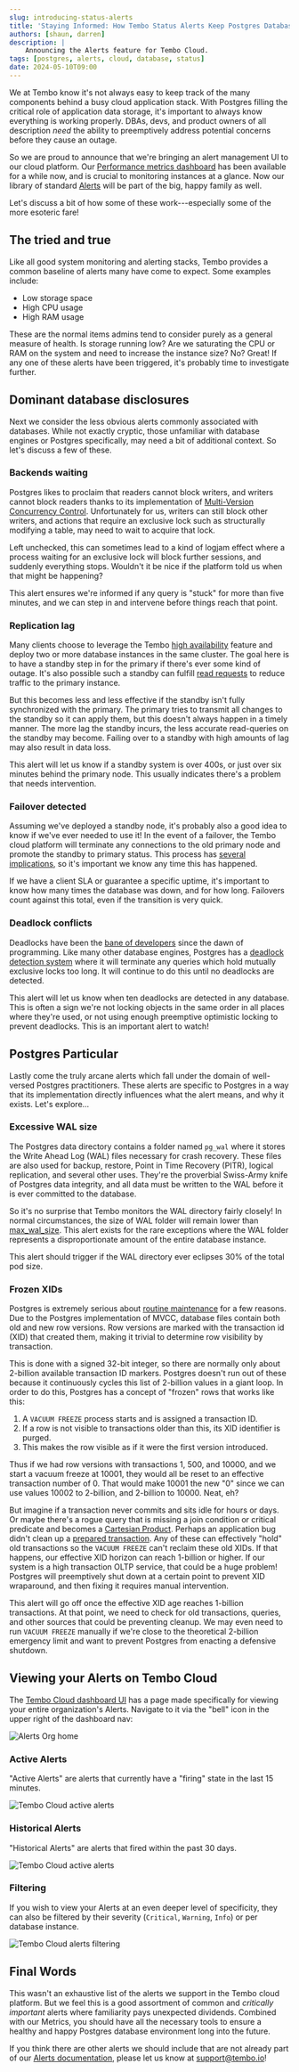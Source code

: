 ```yaml
---
slug: introducing-status-alerts
title: 'Staying Informed: How Tembo Status Alerts Keep Postgres Databases Healthy'
authors: [shaun, darren]
description: |
    Announcing the Alerts feature for Tembo Cloud.
tags: [postgres, alerts, cloud, database, status]
date: 2024-05-10T09:00
---
```


We at Tembo know it's not always easy to keep track of the many components behind a busy cloud application stack. With Postgres filling the critical role of application data storage, it's important to always know everything is working properly. DBAs, devs, and product owners of all description _need_ the ability to preemptively address potential concerns before they cause an outage.

So we are proud to announce that we're bringing an alert management UI to our cloud platform. Our [Performance metrics dashboard](/docs/product/cloud/metrics) has been available for a while now, and is crucial to monitoring instances at a glance. Now our library of standard [Alerts](/docs/product/cloud/alerts) will be part of the big, happy family as well.

Let's discuss a bit of how some of these work---especially some of the more esoteric fare!

## The tried and true

Like all good system monitoring and alerting stacks, Tembo provides a common baseline of alerts many have come to expect. Some examples include:

-   Low storage space
-   High CPU usage
-   High RAM usage

These are the normal items admins tend to consider purely as a general measure of health. Is storage running low? Are we saturating the CPU or RAM on the system and need to increase the instance size? No? Great! If any one of these alerts have been triggered, it's probably time to investigate further.

## Dominant database disclosures

Next we consider the less obvious alerts commonly associated with databases. While not exactly cryptic, those unfamiliar with database engines or Postgres specifically, may need a bit of additional context. So let's discuss a few of these.

### Backends waiting

Postgres likes to proclaim that readers cannot block writers, and writers cannot block readers thanks to its implementation of [Multi-Version Concurrency Control](https://www.postgresql.org/docs/current/mvcc-intro.html). Unfortunately for us, writers can still block other writers, and actions that require an exclusive lock such as structurally modifying a table, may need to wait to acquire that lock.

Left unchecked, this can sometimes lead to a kind of logjam effect where a process waiting for an exclusive lock will block further sessions, and suddenly everything stops. Wouldn't it be nice if the platform told us when that might be happening?

This alert ensures we're informed if any query is "stuck" for more than five minutes, and we can step in and intervene before things reach that point.

### Replication lag

Many clients choose to leverage the Tembo [high availability](/docs/product/cloud/configuration-and-management/high-availability) feature and deploy two or more database instances in the same cluster. The goal here is to have a standby step in for the primary if there's ever some kind of outage. It's also possible such a standby can fulfill [read requests](/docs/product/cloud/configuration-and-management/read-from-standby) to reduce traffic to the primary instance.

But this becomes less and less effective if the standby isn't fully synchronized with the primary. The primary tries to transmit all changes to the standby so it can apply them, but this doesn't always happen in a timely manner. The more lag the standby incurs, the less accurate read-queries on the standby may become. Failing over to a standby with high amounts of lag may also result in data loss.

This alert will let us know if a standby system is over 400s, or just over six minutes behind the primary node. This usually indicates there's a problem that needs intervention.

### Failover detected

Assuming we've deployed a standby node, it's probably also a good idea to know if we've ever needed to use it! In the event of a failover, the Tembo cloud platform will terminate any connections to the old primary node and promote the standby to primary status. This process has [several implications](https://www.postgresql.org/docs/current/warm-standby-failover.html), so it's important we know any time this has happened.

If we have a client SLA or guarantee a specific uptime, it's important to know how many times the database was down, and for how long. Failovers count against this total, even if the transition is very quick.

### Deadlock conflicts

Deadlocks have been the [bane of developers](https://en.wikipedia.org/wiki/Deadlock) since the dawn of programming. Like many other database engines, Postgres has a [deadlock detection system](https://www.postgresql.org/docs/current/runtime-config-locks.html#GUC-DEADLOCK-TIMEOUT) where it will terminate any queries which hold mutually exclusive locks too long. It will continue to do this until no deadlocks are detected.

This alert will let us know when ten deadlocks are detected in any database. This is often a sign we're not locking objects in the same order in all places where they're used, or not using enough preemptive optimistic locking to prevent deadlocks. This is an important alert to watch!

## Postgres Particular

Lastly come the truly arcane alerts which fall under the domain of well-versed Postgres practitioners. These alerts are specific to Postgres in a way that its implementation directly influences what the alert means, and why it exists. Let's explore...

### Excessive WAL size

The Postgres data directory contains a folder named `pg_wal` where it stores the Write Ahead Log (WAL) files necessary for crash recovery. These files are also used for backup, restore, Point in Time Recovery (PITR), logical replication, and several other uses. They're the proverbial Swiss-Army knife of Postgres data integrity, and all data must be written to the WAL before it is ever committed to the database.

So it's no surprise that Tembo monitors the WAL directory fairly closely! In normal circumstances, the size of WAL folder will remain lower than [max_wal_size](https://www.postgresql.org/docs/current/runtime-config-wal.html#GUC-MAX-WAL-SIZE). This alert exists for the rare exceptions where the WAL folder represents a disproportionate amount of the entire database instance.

This alert should trigger if the WAL directory ever eclipses 30% of the total pod size.

### Frozen XIDs

Postgres is extremely serious about [routine maintenance](https://www.postgresql.org/docs/16/routine-vacuuming.html) for a few reasons. Due to the Postgres implementation of MVCC, database files contain both old and new row versions. Row versions are marked with the transaction id (XID) that created them, making it trivial to determine row visibility by transaction.

This is done with a signed 32-bit integer, so there are normally only about 2-billion available transaction ID markers. Postgres doesn't run out of these because it continuously cycles this list of 2-billion values in a giant loop. In order to do this, Postgres has a concept of "frozen" rows that works like this:

1. A `VACUUM FREEZE` process starts and is assigned a transaction ID.
2. If a row is not visible to transactions older than this, its XID identifier is purged.
3. This makes the row visible as if it were the first version introduced.

Thus if we had row versions with transactions 1, 500, and 10000, and we start a vacuum freeze at 10001, they would all be reset to an effective transaction number of 0. That would make 10001 the new "0" since we can use values 10002 to 2-billion, and 2-billion to 10000. Neat, eh?

But imagine if a transaction never commits and sits idle for hours or days. Or maybe there's a rogue query that is missing a join condition or critical predicate and becomes a [Cartesian Product](https://en.wikipedia.org/wiki/Cartesian_product). Perhaps an application bug didn't clean up a [prepared transaction](https://www.postgresql.org/docs/current/sql-prepare-transaction.html). Any of these can effectively "hold" old transactions so the `VACUUM FREEZE` can't reclaim these old XIDs. If that happens, our effective XID horizon can reach 1-billion or higher. If our system is a high transaction OLTP service, that could be a huge problem! Postgres will preemptively shut down at a certain point to prevent XID wraparound, and then fixing it requires manual intervention.

This alert will go off once the effective XID age reaches 1-billion transactions. At that point, we need to check for old transactions, queries, and other sources that could be preventing cleanup. We may even need to run `VACUUM FREEZE` manually if we're close to the theoretical 2-billion emergency limit and want to prevent Postgres from enacting a defensive shutdown.

## Viewing your Alerts on Tembo Cloud

The [Tembo Cloud dashboard UI](https://cloud.tembo.io) has a page made specifically for viewing your entire organization's Alerts. Navigate to it via the "bell" icon in the upper right of the dashboard nav:

![Alerts Org home](./alertsOrgHome.png)

### Active Alerts

"Active Alerts" are alerts that currently have a "firing" state in the last 15 minutes.

![Tembo Cloud active alerts](./active.png)

### Historical Alerts

"Historical Alerts" are alerts that fired within the past 30 days.

![Tembo Cloud active alerts](./history.png)

### Filtering

If you wish to view your Alerts at an even deeper level of specificity, they can also be filtered by their severity (`Critical`, `Warning`, `Info`) or per database instance.

![Tembo Cloud alerts filtering](./filters.png)

## Final Words

This wasn't an exhaustive list of the alerts we support in the Tembo cloud platform. But we feel this is a good assortment of common and _critically important_ alerts where familiarity pays unexpected dividends. Combined with our Metrics, you should have all the necessary tools to ensure a healthy and happy Postgres database environment long into the future.

If you think there are other alerts we should include that are not already part of our [Alerts documentation](/docs/product/cloud/alerts), please let us know at [support@tembo.io](mailto:support@tembo.io)!
